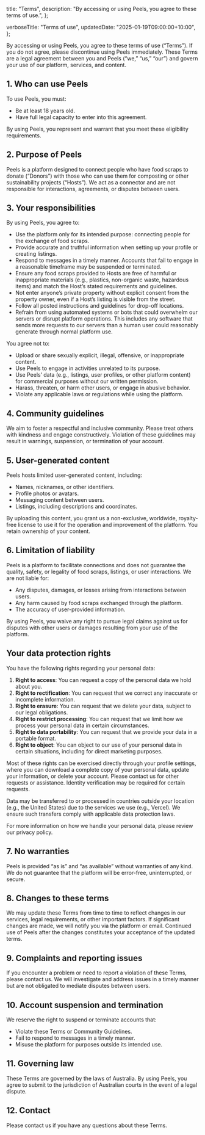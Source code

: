 
  title: "Terms",
  description: "By accessing or using Peels, you agree to these terms of use.",
};

  verboseTitle: "Terms of use",
  updatedDate: "2025-01-19T09:00:00+10:00",
};

By accessing or using Peels, you agree to these terms of use (“Terms”). If you do not agree, please discontinue using Peels immediately. These Terms are a legal agreement between you and Peels (“we,” “us,” “our”) and govern your use of our platform, services, and content.

## 1. Who can use Peels

To use Peels, you must:

- Be at least 18 years old.
- Have full legal capacity to enter into this agreement.

By using Peels, you represent and warrant that you meet these eligibility requirements.

## 2. Purpose of Peels

Peels is a platform designed to connect people who have food scraps to donate (“Donors”) with those who can use them for composting or other sustainability projects (“Hosts”). We act as a connector and are not responsible for interactions, agreements, or disputes between users.

## 3. Your responsibilities

By using Peels, you agree to:

- Use the platform only for its intended purpose: connecting people for the exchange of food scraps.
- Provide accurate and truthful information when setting up your profile or creating listings.
- Respond to messages in a timely manner. Accounts that fail to engage in a reasonable timeframe may be suspended or terminated.
- Ensure any food scraps provided to Hosts are free of harmful or inappropriate materials (e.g., plastics, non-organic waste, hazardous items) and match the Host’s stated requirements and guidelines.
- Not enter anyone’s private property without explicit consent from the property owner, even if a Host’s listing is visible from the street.
- Follow all posted instructions and guidelines for drop-off locations.
- Refrain from using automated systems or bots that could overwhelm our servers or disrupt platform operations. This includes any software that sends more requests to our servers than a human user could reasonably generate through normal platform use.

You agree not to:

- Upload or share sexually explicit, illegal, offensive, or inappropriate content.
- Use Peels to engage in activities unrelated to its purpose.
- Use Peels’ data (e.g., listings, user profiles, or other platform content) for commercial purposes without our written permission.
- Harass, threaten, or harm other users, or engage in abusive behavior.
- Violate any applicable laws or regulations while using the platform.

## 4. Community guidelines

We aim to foster a respectful and inclusive community. Please treat others with kindness and engage constructively. Violation of these guidelines may result in warnings, suspension, or termination of your account.

## 5. User-generated content

Peels hosts limited user-generated content, including:

- Names, nicknames, or other identifiers.
- Profile photos or avatars.
- Messaging content between users.
- Listings, including descriptions and coordinates.

By uploading this content, you grant us a non-exclusive, worldwide, royalty-free license to use it for the operation and improvement of the platform. You retain ownership of your content.

## 6. Limitation of liability

Peels is a platform to facilitate connections and does not guarantee the quality, safety, or legality of food scraps, listings, or user interactions. We are not liable for:

- Any disputes, damages, or losses arising from interactions between users.
- Any harm caused by food scraps exchanged through the platform.
- The accuracy of user-provided information.

By using Peels, you waive any right to pursue legal claims against us for disputes with other users or damages resulting from your use of the platform.

## Your data protection rights

You have the following rights regarding your personal data:

1. **Right to access**: You can request a copy of the personal data we hold about you.
2. **Right to rectification**: You can request that we correct any inaccurate or incomplete information.
3. **Right to erasure**: You can request that we delete your data, subject to our legal obligations.
4. **Right to restrict processing**: You can request that we limit how we process your personal data in certain circumstances.
5. **Right to data portability**: You can request that we provide your data in a portable format.
6. **Right to object**: You can object to our use of your personal data in certain situations, including for direct marketing purposes.

Most of these rights can be exercised directly through your profile settings, where you can download a complete copy of your personal data, update your information, or delete your account. Please <EncodedEmailLink address={siteConfig.email.support}>contact us</EncodedEmailLink> for other requests or assistance. Identity verification may be required for certain requests.

Data may be transferred to or processed in countries outside your location (e.g., the United States) due to the services we use (e.g., Vercel). We ensure such transfers comply with applicable data protection laws.

For more information on how we handle your personal data, please review our <StrongLink href="/privacy">privacy policy</StrongLink>.

## 7. No warranties

Peels is provided “as is” and “as available” without warranties of any kind. We do not guarantee that the platform will be error-free, uninterrupted, or secure.

## 8. Changes to these terms

We may update these Terms from time to time to reflect changes in our services, legal requirements, or other important factors. If significant changes are made, we will notify you via the platform or email. Continued use of Peels after the changes constitutes your acceptance of the updated terms.

## 9. Complaints and reporting issues

If you encounter a problem or need to report a violation of these Terms, please <EncodedEmailLink address={siteConfig.email.support}>contact us</EncodedEmailLink>. We will investigate and address issues in a timely manner but are not obligated to mediate disputes between users.

## 10. Account suspension and termination

We reserve the right to suspend or terminate accounts that:

- Violate these Terms or Community Guidelines.
- Fail to respond to messages in a timely manner.
- Misuse the platform for purposes outside its intended use.

## 11. Governing law

These Terms are governed by the laws of Australia. By using Peels, you agree to submit to the jurisdiction of Australian courts in the event of a legal dispute.

## 12. Contact

Please <EncodedEmailLink address={siteConfig.email.support}>contact us</EncodedEmailLink> if you have any questions about these Terms.
